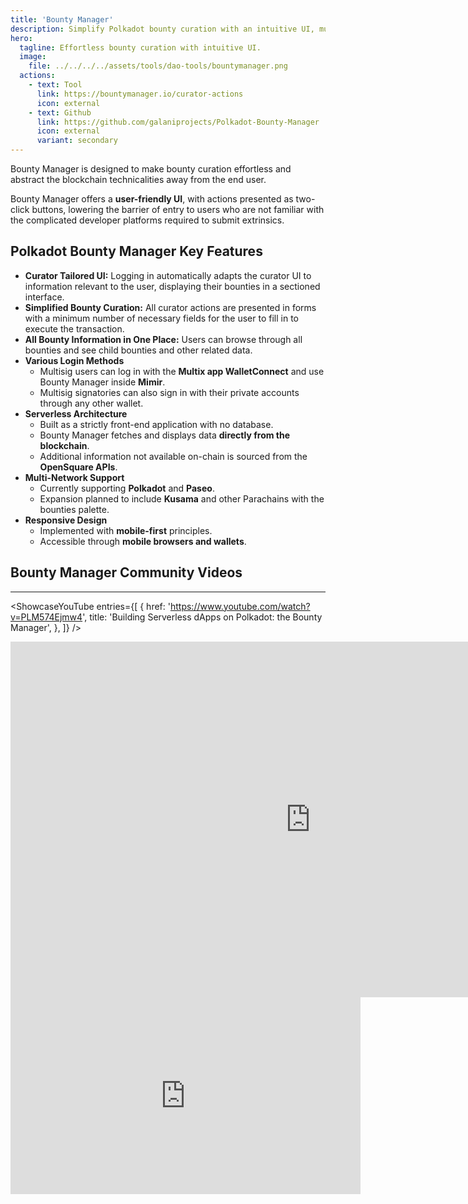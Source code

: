 ```yaml
---
title: 'Bounty Manager'
description: Simplify Polkadot bounty curation with an intuitive UI, multi-network support, and direct blockchain integration—no technical expertise needed.
hero:
  tagline: Effortless bounty curation with intuitive UI.
  image: 
    file: ../../../../assets/tools/dao-tools/bountymanager.png
  actions:
    - text: Tool
      link: https://bountymanager.io/curator-actions
      icon: external
    - text: Github
      link: https://github.com/galaniprojects/Polkadot-Bounty-Manager
      icon: external
      variant: secondary
---
```



Bounty Manager is designed to make bounty curation effortless and abstract the blockchain technicalities away from the end user.  

Bounty Manager offers a **user-friendly UI**, with actions presented as two-click buttons, lowering the barrier of entry to users who are not familiar with the complicated developer platforms required to submit extrinsics.  

## Polkadot Bounty Manager Key Features  
- **Curator Tailored UI:** Logging in automatically adapts the curator UI to information relevant to the user, displaying their bounties in a sectioned interface.  
- **Simplified Bounty Curation:** All curator actions are presented in forms with a minimum number of necessary fields for the user to fill in to execute the transaction.  
- **All Bounty Information in One Place:** Users can browse through all bounties and see child bounties and other related data.  
- **Various Login Methods**  
  - Multisig users can log in with the **Multix app WalletConnect** and use Bounty Manager inside **Mimir**.  
  - Multisig signatories can also sign in with their private accounts through any other wallet.  
- **Serverless Architecture**  
  - Built as a strictly front-end application with no database.  
  - Bounty Manager fetches and displays data **directly from the blockchain**.  
  - Additional information not available on-chain is sourced from the **OpenSquare APIs**.  
- **Multi-Network Support**  
  - Currently supporting **Polkadot** and **Paseo**.  
  - Expansion planned to include **Kusama** and other Parachains with the bounties palette.  
- **Responsive Design**  
  - Implemented with **mobile-first** principles.  
  - Accessible through **mobile browsers and wallets**.  



## Bounty Manager Community Videos
------------
<ShowcaseYouTube
  entries={[
    {
      href: 'https://www.youtube.com/watch?v=PLM574Ejmw4',
      title: 'Building Serverless dApps on Polkadot: the Bounty Manager',
     },
  ]} />


<iframe src="https://docs.google.com/presentation/d/e/2PACX-1vSdqIycz6C5lQWvxmac4Fl9yMpUdpt30Yyu39w1MpTREdHwPGnidYagMozpGJz8l9O7OOa40zCkOlLj/embed?start=false&loop=false&delayms=3000" frameborder="0" width="960" height="569" allowfullscreen="true" mozallowfullscreen="true" webkitallowfullscreen="true"></iframe>

<iframe width="560" height="315" src="https://www.youtube.com/embed/PLM574Ejmw4?si=gDE56HSF-ZdviAGP" title="YouTube video player" frameborder="0" allow="accelerometer; autoplay; clipboard-write; encrypted-media; gyroscope; picture-in-picture; web-share" referrerpolicy="strict-origin-when-cross-origin" allowfullscreen></iframe>
